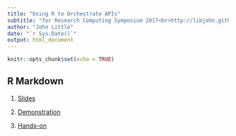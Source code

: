 ```yaml
---
title: "Using R to Orchestrate APIs"
subtitle: "for Research Computing Symposium 2017<br>http://libjohn.github.io/rcs2017/"
author: "John Little"
date: "`r Sys.Date()`"
output: html_document
---
```


```r
knitr::opts_chunk$set(echo = TRUE)
```

## R Markdown

1. [Slides](http://libjohn.github.io/rcs2017/slides/slides.html)

1. [Demonstration](http://libjohn.github.io/rcs2017/demonstration.nb.html)

1. [Hands-on](http://libjohn.github.io/rcs2017/handson.nb.html)